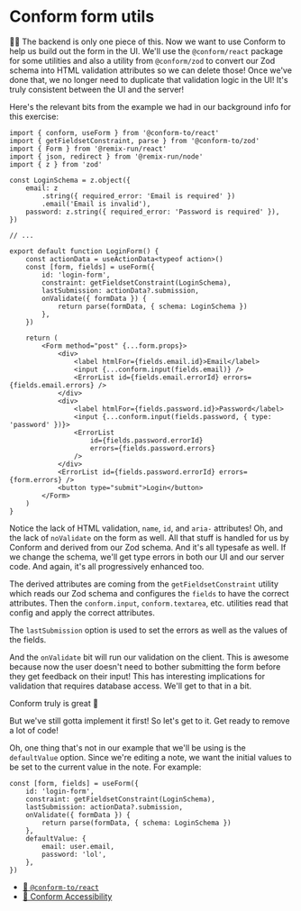 # Conform form utils

<EpicVideo url="https://www.epicweb.dev/workshops/professional-web-forms/schema-validation/type-safety-with-conform" />

👨‍💼 The backend is only one piece of this. Now we want to use Conform to help us
build out the form in the UI. We'll use the `@conform/react` package for some
utilities and also a utility from `@conform/zod` to convert our Zod schema into
HTML validation attributes so we can delete those! Once we've done that, we no
longer need to duplicate that validation logic in the UI! It's truly consistent
between the UI and the server!

Here's the relevant bits from the example we had in our background info for this
exercise:

```tsx lines=1-2,18-25,28,30-32,35-40,42
import { conform, useForm } from '@conform-to/react'
import { getFieldsetConstraint, parse } from '@conform-to/zod'
import { Form } from '@remix-run/react'
import { json, redirect } from '@remix-run/node'
import { z } from 'zod'

const LoginSchema = z.object({
	email: z
		.string({ required_error: 'Email is required' })
		.email('Email is invalid'),
	password: z.string({ required_error: 'Password is required' }),
})

// ...

export default function LoginForm() {
	const actionData = useActionData<typeof action>()
	const [form, fields] = useForm({
		id: 'login-form',
		constraint: getFieldsetConstraint(LoginSchema),
		lastSubmission: actionData?.submission,
		onValidate({ formData }) {
			return parse(formData, { schema: LoginSchema })
		},
	})

	return (
		<Form method="post" {...form.props}>
			<div>
				<label htmlFor={fields.email.id}>Email</label>
				<input {...conform.input(fields.email)} />
				<ErrorList id={fields.email.errorId} errors={fields.email.errors} />
			</div>
			<div>
				<label htmlFor={fields.password.id}>Password</label>
				<input {...conform.input(fields.password, { type: 'password' })}>
				<ErrorList
					id={fields.password.errorId}
					errors={fields.password.errors}
				/>
			</div>
			<ErrorList id={fields.password.errorId} errors={form.errors} />
			<button type="submit">Login</button>
		</Form>
	)
}
```

Notice the lack of HTML validation, `name`, `id`, and `aria-` attributes! Oh,
and the lack of `noValidate` on the form as well. All that stuff is handled for
us by Conform and derived from our Zod schema. And it's all typesafe as well. If
we change the schema, we'll get type errors in both our UI and our server code.
And again, it's all progressively enhanced too.

The derived attributes are coming from the `getFieldsetConstraint` utility which
reads our Zod schema and configures the `fields` to have the correct attributes.
Then the `conform.input`, `conform.textarea`, etc. utilities read that config
and apply the correct attributes.

The `lastSubmission` option is used to set the errors as well as the values of
the fields.

And the `onValidate` bit will run our validation on the client. This is awesome
because now the user doesn't need to bother submitting the form before they get
feedback on their input! This has interesting implications for validation that
requires database access. We'll get to that in a bit.

Conform truly is great 🏅

But we've still gotta implement it first! So let's get to it. Get ready to
remove a lot of code!

Oh, one thing that's not in our example that we'll be using is the
`defaultValue` option. Since we're editing a note, we want the initial values
to be set to the current value in the note. For example:

```tsx lines=8-11
const [form, fields] = useForm({
	id: 'login-form',
	constraint: getFieldsetConstraint(LoginSchema),
	lastSubmission: actionData?.submission,
	onValidate({ formData }) {
		return parse(formData, { schema: LoginSchema })
	},
	defaultValue: {
		email: user.email,
		password: 'lol',
	},
})
```

- [📜 `@conform-to/react`](https://conform.guide/api/react)
- [📜 Conform Accessibility](https://conform.guide/accessibility)
